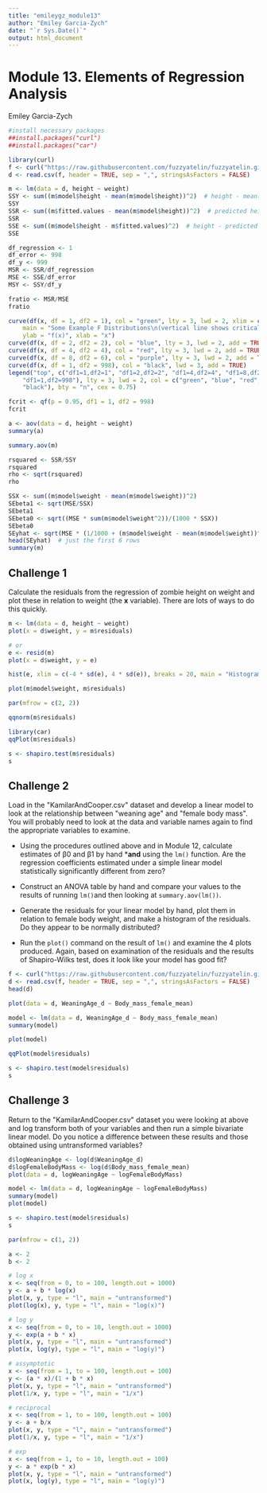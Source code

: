 ```yaml
---
title: "emileygz_module13"
author: "Emiley Garcia-Zych"
date: "`r Sys.Date()`"
output: html_document
---
```


# Module 13. Elements of Regression Analysis

Emiley Garcia-Zych

```r
#install necessary packages 
##install.packages("curl")
##install.packages("car")
```

```r
library(curl)
f <- curl("https://raw.githubusercontent.com/fuzzyatelin/fuzzyatelin.github.io/master/AN588_Fall23/zombies.csv")
d <- read.csv(f, header = TRUE, sep = ",", stringsAsFactors = FALSE)
```

```r
m <- lm(data = d, height ~ weight)
SSY <- sum((m$model$height - mean(m$model$height))^2)  # height - mean(height)
SSY
SSR <- sum((m$fitted.values - mean(m$model$height))^2)  # predicted height - mean height
SSR
SSE <- sum((m$model$height - m$fitted.values)^2)  # height - predicted height
SSE
```

```r
df_regression <- 1
df_error <- 998
df_y <- 999
MSR <- SSR/df_regression
MSE <- SSE/df_error
MSY <- SSY/df_y
```

```r
fratio <- MSR/MSE
fratio
```

```r
curve(df(x, df = 1, df2 = 1), col = "green", lty = 3, lwd = 2, xlim = c(0, 10),
    main = "Some Example F Distributions\n(vertical line shows critical value for df1=1,df2=998)",
    ylab = "f(x)", xlab = "x")
curve(df(x, df = 2, df2 = 2), col = "blue", lty = 3, lwd = 2, add = TRUE)
curve(df(x, df = 4, df2 = 4), col = "red", lty = 3, lwd = 2, add = TRUE)
curve(df(x, df = 8, df2 = 6), col = "purple", lty = 3, lwd = 2, add = TRUE)
curve(df(x, df = 1, df2 = 998), col = "black", lwd = 3, add = TRUE)
legend("top", c("df1=1,df2=1", "df1=2,df2=2", "df1=4,df2=4", "df1=8,df2=6",
    "df1=1,df2=998"), lty = 3, lwd = 2, col = c("green", "blue", "red", "purple",
    "black"), bty = "n", cex = 0.75)

fcrit <- qf(p = 0.95, df1 = 1, df2 = 998)
fcrit
```

```r
a <- aov(data = d, height ~ weight)
summary(a)
```

```r
summary.aov(m)
```

```r
rsquared <- SSR/SSY
rsquared
rho <- sqrt(rsquared)
rho
```

```r
SSX <- sum((m$model$weight - mean(m$model$weight))^2)
SEbeta1 <- sqrt(MSE/SSX)
SEbeta1
SEbeta0 <- sqrt((MSE * sum(m$model$weight^2))/(1000 * SSX))
SEbeta0
SEyhat <- sqrt(MSE * (1/1000 + (m$model$weight - mean(m$model$weight))^2/SSX))
head(SEyhat)  # just the first 6 rows
summary(m)
```

## Challenge 1

Calculate the residuals from the regression of zombie height on weight and plot these in relation to weight (the **x** variable). There are lots of ways to do this quickly.

```r
m <- lm(data = d, height ~ weight)
plot(x = d$weight, y = m$residuals)

```

```r
# or
e <- resid(m)
plot(x = d$weight, y = e)
```

```r
hist(e, xlim = c(-4 * sd(e), 4 * sd(e)), breaks = 20, main = "Histogram of Residuals")
```

```r
plot(m$model$weight, m$residuals)
```

```r
par(mfrow = c(2, 2))
```

```r
qqnorm(m$residuals)
```

```r
library(car)
qqPlot(m$residuals)
```

```r
s <- shapiro.test(m$residuals)
s
```

## Challenge 2

Load in the \"KamilarAndCooper.csv\" dataset and develop a linear model to look at the relationship between \"weaning age\" and \"female body mass\". You will probably need to look at the data and variable names again to find the appropriate variables to examine.

-   Using the procedures outlined above and in Module 12, calculate estimates of β0 and β1 by hand \***and** using the `lm()` function. Are the regression coefficients estimated under a simple linear model statistically significantly different from zero?

-   Construct an ANOVA table by hand and compare your values to the results of running `lm()`and then looking at `summary.aov(lm())`.

-   Generate the residuals for your linear model by hand, plot them in relation to female body weight, and make a histogram of the residuals. Do they appear to be normally distributed?

-   Run the `plot()` command on the result of `lm()` and examine the 4 plots produced. Again, based on examination of the residuals and the results of Shapiro-Wilks test, does it look like your model has good fit?

```r
f <- curl("https://raw.githubusercontent.com/fuzzyatelin/fuzzyatelin.github.io/master/AN588_Fall23/KamilarAndCooperData.csv")
d <- read.csv(f, header = TRUE, sep = ",", stringsAsFactors = FALSE)
head(d)
```

```r
plot(data = d, WeaningAge_d ~ Body_mass_female_mean)
```

```r
model <- lm(data = d, WeaningAge_d ~ Body_mass_female_mean)
summary(model)
```

```r
plot(model)
```

```r
qqPlot(model$residuals)
```

```r
s <- shapiro.test(model$residuals)
s
```

## Challenge 3

Return to the \"KamilarAndCooper.csv\" dataset you were looking at above and log transform both of your variables and then run a simple bivariate linear model. Do you notice a difference between these results and those obtained using untransformed variables?

```r
d$logWeaningAge <- log(d$WeaningAge_d)
d$logFemaleBodyMass <- log(d$Body_mass_female_mean)
plot(data = d, logWeaningAge ~ logFemaleBodyMass)
```

```r
model <- lm(data = d, logWeaningAge ~ logFemaleBodyMass)
summary(model)
plot(model)
```

```r
s <- shapiro.test(model$residuals)
s
```

```r
par(mfrow = c(1, 2))

a <- 2
b <- 2

# log x
x <- seq(from = 0, to = 100, length.out = 1000)
y <- a + b * log(x)
plot(x, y, type = "l", main = "untransformed")
plot(log(x), y, type = "l", main = "log(x)")
```

```r
# log y
x <- seq(from = 0, to = 10, length.out = 1000)
y <- exp(a + b * x)
plot(x, y, type = "l", main = "untransformed")
plot(x, log(y), type = "l", main = "log(y)")
```

```r
# assymptotic
x <- seq(from = 1, to = 100, length.out = 100)
y <- (a * x)/(1 + b * x)
plot(x, y, type = "l", main = "untransformed")
plot(1/x, y, type = "l", main = "1/x")
```

```r
# reciprocal
x <- seq(from = 1, to = 100, length.out = 100)
y <- a + b/x
plot(x, y, type = "l", main = "untransformed")
plot(1/x, y, type = "l", main = "1/x")
```

```r
# exp
x <- seq(from = 1, to = 10, length.out = 100)
y <- a * exp(b * x)
plot(x, y, type = "l", main = "untransformed")
plot(x, log(y), type = "l", main = "log(y)")
```
